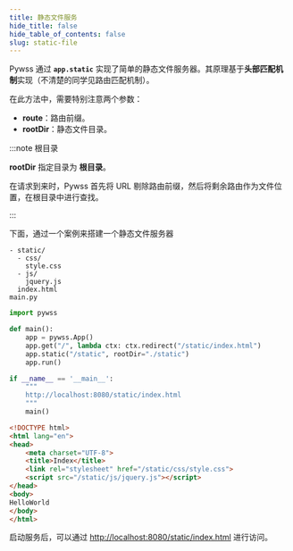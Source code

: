 ```yaml
---
title: 静态文件服务
hide_title: false
hide_table_of_contents: false
slug: static-file
---
```


Pywss 通过 **`app.static`** 实现了简单的静态文件服务器。其原理基于**头部匹配机制**实现（不清楚的同学见路由匹配机制）。

在此方法中，需要特别注意两个参数：

- **route**：路由前缀。
- **rootDir**：静态文件目录。

:::note 根目录

**rootDir** 指定目录为 **根目录**。

在请求到来时，Pywss 首先将 URL 剔除路由前缀，然后将剩余路由作为文件位置，在根目录中进行查找。

:::



下面，通过一个案例来搭建一个静态文件服务器

```text title="项目结构"
- static/
  - css/
    style.css
  - js/
    jquery.js
  index.html
main.py
```

<Tabs>
  <TabItem value="main.py" label="main.py" default>

```python showLineNumbers
import pywss

def main():
    app = pywss.App()
    app.get("/", lambda ctx: ctx.redirect("/static/index.html")
    app.static("/static", rootDir="./static")
    app.run()

if __name__ == '__main__':
    """
    http://localhost:8080/static/index.html
    """
    main()
```

  </TabItem>
  <TabItem value="index.html" label="index.html">

```html showLineNumbers
<!DOCTYPE html>
<html lang="en">
<head>
    <meta charset="UTF-8">
    <title>Index</title>
    <link rel="stylesheet" href="/static/css/style.css">
    <script src="/static/js/jquery.js"></script>
</head>
<body>
HelloWorld
</body>
</html>
```

  </TabItem>
</Tabs>

启动服务后，可以通过 [http://localhost:8080/static/index.html](http://localhost:8080/static/index.html) 进行访问。

